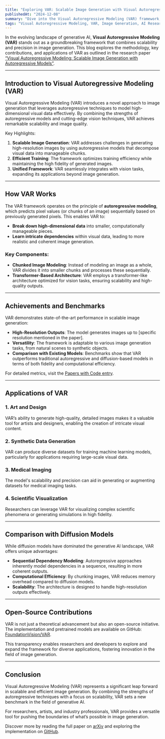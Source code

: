 ```yaml
---
title: "Exploring VAR: Scalable Image Generation with Visual Autoregressive Modeling"
publishedAt: "2024-12-08"
summary: "Dive into the Visual Autoregressive Modeling (VAR) framework, an innovative approach to scalable image generation combining autoregressive methods with vision tasks."
tags: "Visual Autoregressive Modeling, VAR, Image Generation, AI Research"
---
```


In the evolving landscape of generative AI, **Visual Autoregressive Modeling (VAR)** stands out as a groundbreaking framework that combines scalability and precision in image generation. This blog explores the methodology, key contributions, and applications of VAR as outlined in the research paper [“Visual Autoregressive Modeling: Scalable Image Generation with Autoregressive Models”](https://arxiv.org/pdf/2404.02905v2.pdf).

---

## Introduction to Visual Autoregressive Modeling (VAR)

Visual Autoregressive Modeling (VAR) introduces a novel approach to image generation that leverages autoregressive techniques to model high-dimensional visual data effectively. By combining the strengths of autoregressive models and cutting-edge vision techniques, VAR achieves remarkable scalability and image quality.

Key Highlights:

1. **Scalable Image Generation**: VAR addresses challenges in generating high-resolution images by using autoregressive models that decompose visual data into manageable chunks.
2. **Efficient Training**: The framework optimizes training efficiency while maintaining the high fidelity of generated images.
3. **Unified Framework**: VAR seamlessly integrates with vision tasks, expanding its applications beyond image generation.

---

## How VAR Works

The VAR framework operates on the principle of **autoregressive modeling**, which predicts pixel values (or chunks of an image) sequentially based on previously generated pixels. This enables VAR to:

- **Break down high-dimensional data** into smaller, computationally manageable pieces.
- **Learn intricate dependencies** within visual data, leading to more realistic and coherent image generation.

### Key Components:

- **Chunked Image Modeling**: Instead of modeling an image as a whole, VAR divides it into smaller chunks and processes these sequentially.
- **Transformer-Based Architecture**: VAR employs a transformer-like architecture optimized for vision tasks, ensuring scalability and high-quality outputs.

---

## Achievements and Benchmarks

VAR demonstrates state-of-the-art performance in scalable image generation:

- **High-Resolution Outputs**: The model generates images up to [specific resolution mentioned in the paper].
- **Versatility**: The framework is adaptable to various image generation tasks, from natural scenes to synthetic objects.
- **Comparison with Existing Models**: Benchmarks show that VAR outperforms traditional autoregressive and diffusion-based models in terms of both fidelity and computational efficiency.

For detailed metrics, visit the [Papers with Code entry](https://paperswithcode.com/paper/visual-autoregressive-modeling-scalable-image).

---

## Applications of VAR

### 1. **Art and Design**

VAR’s ability to generate high-quality, detailed images makes it a valuable tool for artists and designers, enabling the creation of intricate visual content.

### 2. **Synthetic Data Generation**

VAR can produce diverse datasets for training machine learning models, particularly for applications requiring large-scale visual data.

### 3. **Medical Imaging**

The model's scalability and precision can aid in generating or augmenting datasets for medical imaging tasks.

### 4. **Scientific Visualization**

Researchers can leverage VAR for visualizing complex scientific phenomena or generating simulations in high fidelity.

---

## Comparison with Diffusion Models

While diffusion models have dominated the generative AI landscape, VAR offers unique advantages:

- **Sequential Dependency Modeling**: Autoregressive approaches inherently model dependencies in a sequence, resulting in more coherent outputs.
- **Computational Efficiency**: By chunking images, VAR reduces memory overhead compared to diffusion models.
- **Scalability**: The architecture is designed to handle high-resolution outputs effectively.

---

## Open-Source Contributions

VAR is not just a theoretical advancement but also an open-source initiative. The implementation and pretrained models are available on GitHub: [FoundationVision/VAR](https://github.com/FoundationVision/VAR).

This transparency enables researchers and developers to explore and expand the framework for diverse applications, fostering innovation in the field of image generation.

---

## Conclusion

Visual Autoregressive Modeling (VAR) represents a significant leap forward in scalable and efficient image generation. By combining the strengths of autoregressive techniques with a focus on scalability, VAR sets a new benchmark in the field of generative AI.

For researchers, artists, and industry professionals, VAR provides a versatile tool for pushing the boundaries of what’s possible in image generation.

Discover more by reading the full paper on [arXiv](https://arxiv.org/pdf/2404.02905v2.pdf) and exploring the implementation on [GitHub](https://github.com/FoundationVision/VAR).

